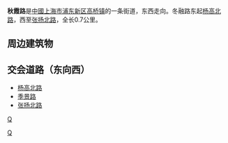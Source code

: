 {{noteTA
|G1=Unit
}}
{{Infobox China Road
|路牌类型=Shanghai
|中文道路名称=秋霞路
|道路名称拼音=Qiuxia Rd.
|图片=
|图片说明=
|道路总长度=0.7
|车速限制=
|行车线数量=双向两车道
|所在地区={{CHN}}[[上海市|上海市]][[浦东新区|浦东新区]]
|起点=杨高北路
|终点=张扬北路
}}
'''秋霞路'''是[[中华人民共和国|中國]][[上海市|上海市]][[浦东新区|浦东新区]][[高桥镇_(上海市)|高桥镇]]的一条街道，东西走向。冬融路东起[[杨高北路|杨高北路]]，西至[[张扬北路|张扬北路]]，全长0.7公里。

==周边建筑物==

==交会道路（东向西）==
* [[杨高北路|杨高北路]]
* [[季景路|季景路]]
* [[张扬北路|张扬北路]]

{{上海小作品}}

[[Category:上海道路|Q]]
[[分类:浦东新区|Q]]